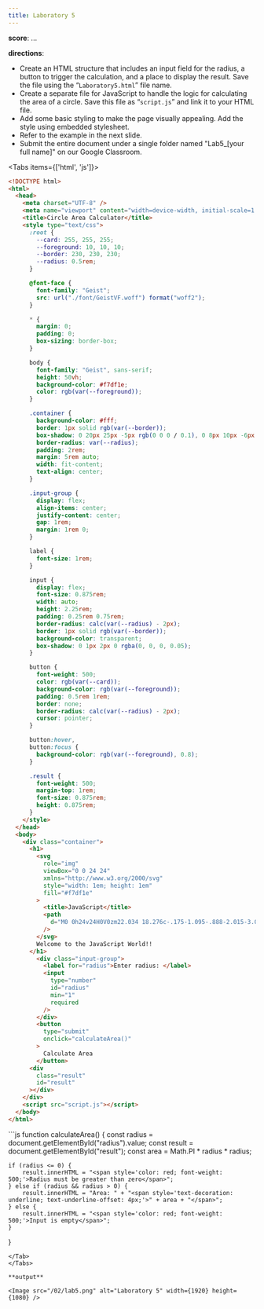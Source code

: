 ```yaml
---
title: Laboratory 5
---
```


**score**: ...

**directions**: 

- Create an HTML structure that includes an input field for the radius, a button to trigger the calculation, and a place to display the result. Save the file using the “`Laboratory5.html`” file name.
- Create a separate file for JavaScript to handle the logic for calculating the area of a circle. Save this file as “`script.js`” and link it to your HTML file.
- Add some basic styling to make the page visually appealing. Add the style using embedded stylesheet.
- Refer to the example in the next slide.
- Submit the entire document under a single folder named "Lab5_[your full name]" on our Google Classroom.

<Files className="mt-4">
  <Folder name="Lab5_Cedric_Bryan_M_Angulo" defaultOpen>
    <Folder name="font" defaultOpen>
      <File name="GeistVF.woff" />
    </Folder>
    <File name="Laboratory5.html" />
    <File name="script.js" />
  </Folder>
</Files>

<Tabs items={['html', 'js']}>
<Tab value="html">

```html
<!DOCTYPE html>
<html>
  <head>
    <meta charset="UTF-8" />
    <meta name="viewport" content="width=device-width, initial-scale=1.0" />
    <title>Circle Area Calculator</title>
    <style type="text/css">
      :root {
        --card: 255, 255, 255;
        --foreground: 10, 10, 10;
        --border: 230, 230, 230;
        --radius: 0.5rem;
      }

      @font-face {
        font-family: "Geist";
        src: url("./font/GeistVF.woff") format("woff2");
      }

      * {
        margin: 0;
        padding: 0;
        box-sizing: border-box;
      }

      body {
        font-family: "Geist", sans-serif;
        height: 50vh;
        background-color: #f7df1e;
        color: rgb(var(--foreground));
      }

      .container {
        background-color: #fff;
        border: 1px solid rgb(var(--border));
        box-shadow: 0 20px 25px -5px rgb(0 0 0 / 0.1), 0 8px 10px -6px rgb(0 0 0 / 0.1);
        border-radius: var(--radius);
        padding: 2rem;
        margin: 5rem auto;
        width: fit-content;
        text-align: center;
      }

      .input-group {
        display: flex;
        align-items: center;
        justify-content: center;
        gap: 1rem;
        margin: 1rem 0;
      }

      label {
        font-size: 1rem;
      }

      input {
        display: flex;
        font-size: 0.875rem;
        width: auto;
        height: 2.25rem;
        padding: 0.25rem 0.75rem;
        border-radius: calc(var(--radius) - 2px);
        border: 1px solid rgb(var(--border));
        background-color: transparent;
        box-shadow: 0 1px 2px 0 rgba(0, 0, 0, 0.05);
      }

      button {
        font-weight: 500;
        color: rgb(var(--card));
        background-color: rgb(var(--foreground));
        padding: 0.5rem 1rem;
        border: none;
        border-radius: calc(var(--radius) - 2px);
        cursor: pointer;
      }

      button:hover,
      button:focus {
        background-color: rgb(var(--foreground), 0.8);
      }

      .result {
        font-weight: 500;
        margin-top: 1rem;
        font-size: 0.875rem;
        height: 0.875rem;
      }
    </style>
  </head>
  <body>
    <div class="container">
      <h1>
        <svg
          role="img"
          viewBox="0 0 24 24"
          xmlns="http://www.w3.org/2000/svg"
          style="width: 1em; height: 1em"
          fill="#f7df1e"
        >
          <title>JavaScript</title>
          <path
            d="M0 0h24v24H0V0zm22.034 18.276c-.175-1.095-.888-2.015-3.003-2.873-.736-.345-1.554-.585-1.797-1.14-.091-.33-.105-.51-.046-.705.15-.646.915-.84 1.515-.66.39.12.75.42.976.9 1.034-.676 1.034-.676 1.755-1.125-.27-.42-.404-.601-.586-.78-.63-.705-1.469-1.065-2.834-1.034l-.705.089c-.676.165-1.32.525-1.71 1.005-1.14 1.291-.811 3.541.569 4.471 1.365 1.02 3.361 1.244 3.616 2.205.24 1.17-.87 1.545-1.966 1.41-.811-.18-1.26-.586-1.755-1.336l-1.83 1.051c.21.48.45.689.81 1.109 1.74 1.756 6.09 1.666 6.871-1.004.029-.09.24-.705.074-1.65l.046.067zm-8.983-7.245h-2.248c0 1.938-.009 3.864-.009 5.805 0 1.232.063 2.363-.138 2.711-.33.689-1.18.601-1.566.48-.396-.196-.597-.466-.83-.855-.063-.105-.11-.196-.127-.196l-1.825 1.125c.305.63.75 1.172 1.324 1.517.855.51 2.004.675 3.207.405.783-.226 1.458-.691 1.811-1.411.51-.93.402-2.07.397-3.346.012-2.054 0-4.109 0-6.179l.004-.056z"
          />
        </svg>
        Welcome to the JavaScript World!!
      </h1>
        <div class="input-group">
          <label for="radius">Enter radius: </label>
          <input
            type="number"
            id="radius"
            min="1"
            required
          />
        </div>
        <button
          type="submit"
          onclick="calculateArea()"
        >
          Calculate Area
        </button>
      <div
        class="result"
        id="result"
      ></div>
    </div>
    <script src="script.js"></script>
  </body>
</html>
```
</Tab>
<Tab value="js">
```js
function calculateArea() {
	const radius = document.getElementById("radius").value;
	const result = document.getElementById("result");
	const area = Math.PI * radius * radius;

	if (radius <= 0) {
		result.innerHTML = "<span style='color: red; font-weight: 500;'>Radius must be greater than zero</span>";
	} else if (radius && radius > 0) {
		result.innerHTML = "Area: " + "<span style='text-decoration: underline; text-underline-offset: 4px;'>" + area + "</span>";
	} else {
		result.innerHTML = "<span style='color: red; font-weight: 500;'>Input is empty</span>";
	}
}
```
</Tab>
</Tabs>

**output**

<Image src="/02/lab5.png" alt="Laboratory 5" width={1920} height={1080} />
